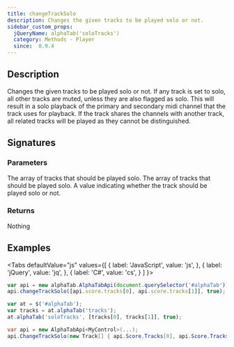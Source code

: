 ```yaml
---
title: changeTrackSolo
description: Changes the given tracks to be played solo or not.
sidebar_custom_props:
  jQueryName: alphaTab('soloTracks')
  category: Methods - Player
  since:  0.9.4
---
```


<SinceBadge since="0.9.4" />


## Description
Changes the given tracks to be played solo or not. If any track is set to solo, all other tracks are muted, unless they are also flagged as solo.
This will result in a solo playback of the primary and secondary midi channel that the track uses for playback. 
If the track shares the channels with another track, all related tracks will be played as they cannot be distinguished.

## Signatures

<TypeTable>
    <TypeRow type="js" name="function changeTrackSolo(tracks, solo)" />
    <TypeRow type="jquery" name="alphaTab('soloTracks', tracks, solo)" />
    <TypeRow type="net" name="void ChangeTrackSolo(Track[] tracks, bool solo)" />
</TypeTable>

### Parameters

<ParameterTable>
    <ParameterRow platform="js" name="tracks" type="alphaTab.model.Tracks[]">
        The array of tracks that should be played solo.
    </ParameterRow>
    <ParameterRow platform="net" name="tracks" type="AlphaTab.Model.Tracks[]">
        The array of tracks that should be played solo.
    </ParameterRow>
    <ParameterRow platform="all" name="solo" type="bool">
        A value indicating whether the track should be played solo or not.
    </ParameterRow>
</ParameterTable>

### Returns
Nothing

## Examples

<Tabs
  defaultValue="js"
  values={[
    { label: 'JavaScript', value: 'js', },
    { label: 'jQuery', value: 'jq', },
    { label: 'C#', value: 'cs', }
  ]
}>
<TabItem value="js">

```js
var api = new alphaTab.AlphaTabApi(document.querySelector('#alphaTab'));
api.changeTrackSolo([api.score.tracks[0], api.score.tracks[1]], true);
```

</TabItem>
<TabItem value="jq">

```js
var at = $('#alphaTab');
var tracks = at.alphaTab('tracks');
at.alphaTab('soloTracks', [tracks[0], tracks[1]], true);
```

</TabItem>
<TabItem value="cs">


```csharp
var api = new AlphaTabApi<MyControl>(...);
api.ChangeTrackSolo(new Track[] { api.Score.Tracks[0], api.Score.Tracks[1] }, true);
```

</TabItem>
</Tabs>